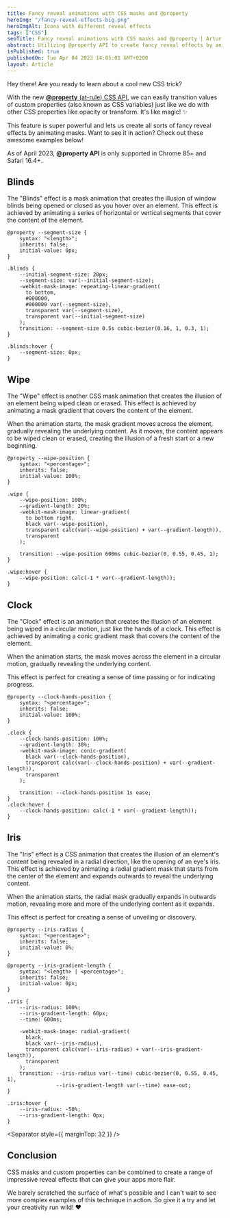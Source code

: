 ```yaml
---
title: Fancy reveal animations with CSS masks and @property
heroImg: "/fancy-reveal-effects-big.png"
heroImgAlt: Icons with different reveal effects
tags: ["CSS"]
seoTitle: Fancy reveal animations with CSS masks and @property | Artur Bień
abstract: Utilizing @property API to create fancy reveal effects by animating masks.
isPublished: true
publishedOn: Tue Apr 04 2023 14:05:01 GMT+0200
layout: Article
---
```


Hey there! Are you ready to learn about a cool new CSS trick?

With the new [**@property** (at-rule) CSS API](https://developer.mozilla.org/en-US/docs/Web/CSS/@property),
we can easily transition values of custom properties (also known as CSS variables)
just like we do with other CSS properties like opacity or transform. It's like magic! ✨

This feature is super powerful and lets us create all sorts of fancy
reveal effects by animating masks. Want to see it in action? Check
out these awesome examples below!

<Warning>As of April 2023, <strong>@property API</strong> is only supported in Chrome 85+ and Safari 16.4+.</Warning>

## Blinds

The "Blinds" effect is a mask animation that creates the illusion of
window blinds being opened or closed as you hover over an element.
This effect is achieved by animating a series of horizontal or vertical
segments that cover the content of the element.

```
@property --segment-size {
    syntax: "<length>";
    inherits: false;
    initial-value: 0px;
}

.blinds {
    --initial-segment-size: 20px;
    --segment-size: var(--initial-segment-size);
    -webkit-mask-image: repeating-linear-gradient(
      to bottom,
      #000000,
      #000000 var(--segment-size),
      transparent var(--segment-size),
      transparent var(--initial-segment-size)
    );
    transition: --segment-size 0.5s cubic-bezier(0.16, 1, 0.3, 1);
}

.blinds:hover {
    --segment-size: 0px;
}
```

<FancyRevealEffects variant="blinds" />

## Wipe

The "Wipe" effect is another CSS mask animation that creates
the illusion of an element being wiped clean or erased.
This effect is achieved by animating a mask gradient that
covers the content of the element.

When the animation starts, the mask gradient moves across the element,
gradually revealing the underlying content. As it moves, the content
appears to be wiped clean or erased, creating the illusion of a fresh start
or a new beginning.

```
@property --wipe-position {
    syntax: "<percentage>";
    inherits: false;
    initial-value: 100%;
}

.wipe {
    --wipe-position: 100%;
    --gradient-length: 20%;
    -webkit-mask-image: linear-gradient(
      to bottom right,
      black var(--wipe-position),
      transparent calc(var(--wipe-position) + var(--gradient-length)),
      transparent
    );

    transition: --wipe-position 600ms cubic-bezier(0, 0.55, 0.45, 1);
}

.wipe:hover {
    --wipe-position: calc(-1 * var(--gradient-length));
}
```

<FancyRevealEffects variant="wipe" />

## Clock

The "Clock" effect is an animation that creates the illusion of an
element being wiped in a circular motion, just like the hands of a clock.
This effect is achieved by animating a conic gradient mask that covers the
content of the element.

When the animation starts, the mask moves across the element
in a circular motion, gradually revealing the underlying content.

This effect is perfect for creating a sense of time passing or for
indicating progress.

```
@property --clock-hands-position {
    syntax: "<percentage>";
    inherits: false;
    initial-value: 100%;
}

.clock {
    --clock-hands-position: 100%;
    --gradient-length: 30%;
    -webkit-mask-image: conic-gradient(
      black var(--clock-hands-position),
      transparent calc(var(--clock-hands-position) + var(--gradient-length)),
      transparent
    );

    transition: --clock-hands-position 1s ease;
}
.clock:hover {
    --clock-hands-position: calc(-1 * var(--gradient-length));
}
```

<FancyRevealEffects variant="clock" />

## Iris

The "Iris" effect is a CSS animation that creates the illusion of an
element's content being revealed in a radial direction, like the
opening of an eye's iris. This effect is achieved by animating a
radial gradient mask that starts from the center of the element and expands
outwards to reveal the underlying content.

When the animation starts, the radial mask gradually expands in
outwards motion, revealing more and more of the underlying content as
it expands.

This effect is perfect for creating a sense of unveiling or discovery.

```
@property --iris-radius {
    syntax: "<percentage>";
    inherits: false;
    initial-value: 0%;
}

@property --iris-gradient-length {
    syntax: "<length> | <percentage>";
    inherits: false;
    initial-value: 0px;
}

.iris {
    --iris-radius: 100%;
    --iris-gradient-length: 60px;
    --time: 600ms;

    -webkit-mask-image: radial-gradient(
      black,
      black var(--iris-radius),
      transparent calc(var(--iris-radius) + var(--iris-gradient-length)),
      transparent
    );
    transition: --iris-radius var(--time) cubic-bezier(0, 0.55, 0.45, 1),
                --iris-gradient-length var(--time) ease-out;
}

.iris:hover {
    --iris-radius: -50%;
    --iris-gradient-length: 0px;
}
```

<FancyRevealEffects variant="iris" />

<Separator style={{ marginTop: 32 }} />

## Conclusion

CSS masks and custom properties can be combined to
create a range of impressive reveal effects that can give your apps
more flair.

We barely scratched the surface of what's possible and I can't wait to see
more complex examples of this technique in action.
So give it a try and let your creativity run wild! ❤️
